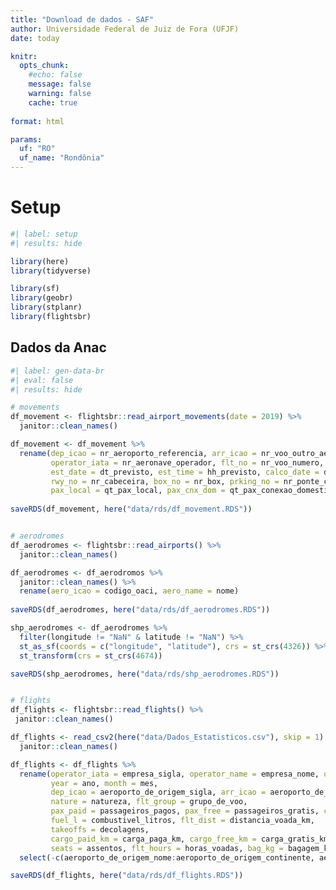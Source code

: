 ```yaml
---
title: "Download de dados - SAF"
author: Universidade Federal de Juiz de Fora (UFJF)
date: today

knitr: 
  opts_chunk: 
    #echo: false
    message: false
    warning: false
    cache: true
    
format: html

params:
  uf: "RO"
  uf_name: "Rondônia"
---
```


# Setup 

```r
#| label: setup
#| results: hide

library(here)
library(tidyverse)

library(sf)
library(geobr)
library(stplanr)
library(flightsbr)
```


## Dados da Anac
```r
#| label: gen-data-br
#| eval: false
#| results: hide

# movements
df_movement <- flightsbr::read_airport_movements(date = 2019) %>% 
  janitor::clean_names()

df_movement <- df_movement %>% 
  rename(dep_icao = nr_aeroporto_referencia, arr_icao = nr_voo_outro_aeroporto, movement_type = nr_movimento_tipo, acft_callsign = nr_aeronave_marcas, acft_type = nr_aeronave_tipo, 
         operator_iata = nr_aeronave_operador, flt_no = nr_voo_numero, service_type = nr_service_type, nature = nr_natureza, 
         est_date = dt_previsto, est_time = hh_previsto, calco_date = dt_calco, calco_time = hh_calco, td_date = dt_toque, td_time = hh_toque, 
         rwy_no = nr_cabeceira, box_no = nr_box, prking_no = nr_ponte_conector_remoto, terminal_no = nr_terminal, 
         pax_local = qt_pax_local, pax_cnx_dom = qt_pax_conexao_domestico, pax_cnx_intl = qt_pax_conexao_internacional, mail = qt_correio, cargo = qt_carga)
  
saveRDS(df_movement, here("data/rds/df_movement.RDS"))


# aerodromes
df_aerodromes <- flightsbr::read_airports() %>% 
  janitor::clean_names()

df_aerodromes <- df_aerodromos %>% 
  janitor::clean_names() %>% 
  rename(aero_icao = codigo_oaci, aero_name = nome)
  
saveRDS(df_aerodromes, here("data/rds/df_aerodromes.RDS"))

shp_aerodromes <- df_aerodromes %>%
  filter(longitude != "NaN" & latitude != "NaN") %>% 
  st_as_sf(coords = c("longitude", "latitude"), crs = st_crs(4326)) %>% 
  st_transform(crs = st_crs(4674))

saveRDS(shp_aerodromes, here("data/rds/shp_aerodromes.RDS"))


# flights
df_flights <- flightsbr::read_flights() %>%
 janitor::clean_names()

df_flights <- read_csv2(here("data/Dados_Estatisticos.csv"), skip = 1) %>% 
  janitor::clean_names()

df_flights <- df_flights %>% 
  rename(operator_iata = empresa_sigla, operator_name = empresa_nome, operator_country = empresa_nacionalidade,
         year = ano, month = mes,
         dep_icao = aeroporto_de_origem_sigla, arr_icao = aeroporto_de_destino_sigla, 
         nature = natureza, flt_group = grupo_de_voo, 
         pax_paid = passageiros_pagos, pax_free = passageiros_gratis, cargo_paid_kg = carga_paga_kg, cargo_free_kg = carga_gratis_kg, mail_kg = correio_kg,
         fuel_l = combustivel_litros, flt_dist = distancia_voada_km, 
         takeoffs = decolagens,
         cargo_paid_km = carga_paga_km, cargo_free_km = carga_gratis_km, mail_km = correio_km, 
         seats = assentos, flt_hours = horas_voadas, bag_kg = bagagem_kg) %>% 
  select(-c(aeroporto_de_origem_nome:aeroporto_de_origem_continente, aeroporto_de_destino_nome:aeroporto_de_destino_continente))

saveRDS(df_flights, here("data/rds/df_flights.RDS"))
```









